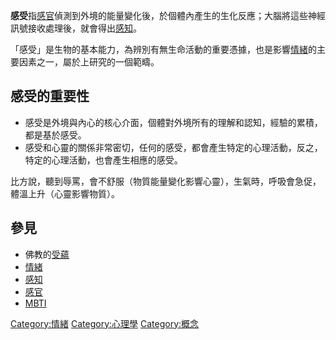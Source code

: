 '''感受'''指[[感官|感官]]偵測到外境的能量變化後，於個體內產生的生化反應；大腦將這些神經訊號接收處理後，就會得出[[感知|感知]]。

「感受」是生物的基本能力，為辨別有無生命活動的重要憑據，也是影響[[情緒|情緒]]的主要因素之一，屬於上研究的一個範疇。

==感受的重要性==

*感受是外境與內心的核心介面，個體對外境所有的理解和認知，經驗的累積，都是基於感受。
*感受和心靈的關係非常密切，任何的感受，都會產生特定的心理活動，反之，特定的心理活動，也會產生相應的感受。
比方說，聽到辱罵，會不舒服（物質能量變化影響心靈），生氣時，呼吸會急促，體溫上升（心靈影響物質）。

==參見==
*佛教的[[受蘊|受蘊]]
*[[情緒|情緒]]
*[[感知|感知]]
*[[感官|感官]]
*[[MBTI|MBTI]]

{{心理小作品}}

[[Category:情緒|Category:情緒]]
[[Category:心理學|Category:心理學]]
[[Category:概念|Category:概念]]